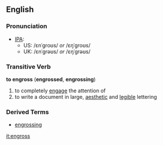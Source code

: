 ==English==
===Pronunciation===
* [[Wiktionary:Pronunciation_key|IPA]]:
** US: /ɛnˈɡroʊs/ ''or'' /ɛŋˈɡroʊs/
** UK: /ɛnˈɡrəʊs/ ''or'' /ɛŋˈɡrəʊs/


===Transitive Verb===
'''to engross''' ('''engrossed''', '''engrossing''')
#to completely [[engage]] the attention of
#to write a document in large, [[aesthetic]] and [[legible]] lettering

===Derived Terms===
* [[engrossing]]

[[it:engross]]